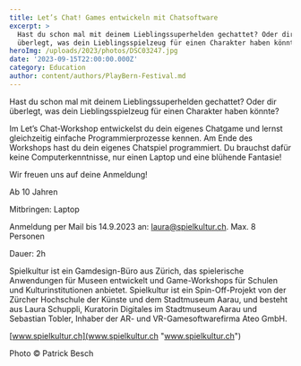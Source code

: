 ```yaml
---
title: Let’s Chat! Games entwickeln mit Chatsoftware
excerpt: >
  Hast du schon mal mit deinem Lieblingssuperhelden gechattet? Oder dir
  überlegt, was dein Lieblingsspielzeug für einen Charakter haben könnte?
heroImg: /uploads/2023/photos/DSC03247.jpg
date: '2023-09-15T22:00:00.000Z'
category: Education
author: content/authors/PlayBern-Festival.md
---
```



Hast du schon mal mit deinem Lieblingssuperhelden gechattet? Oder dir überlegt, was dein Lieblingsspielzeug für einen Charakter haben könnte?

Im Let’s Chat-Workshop entwickelst du dein eigenes Chatgame und lernst gleichzeitig einfache Programmierprozesse kennen. Am Ende des Workshops hast du dein eigenes Chatspiel programmiert. Du brauchst dafür keine Computerkenntnisse, nur einen Laptop und eine blühende Fantasie!

Wir freuen uns auf deine Anmeldung!

Ab 10 Jahren

Mitbringen: Laptop

Anmeldung per Mail bis 14.9.2023 an: [laura@spielkultur.ch](mailto\:laura@spielkultur.ch). Max. 8 Personen

Dauer: 2h

Spielkultur ist ein Gamdesign-Büro aus Zürich, das spielerische Anwendungen für Museen entwickelt und Game-Workshops für Schulen und Kulturinstitutionen anbietet. Spielkultur ist ein Spin-Off-Projekt von der Zürcher Hochschule der Künste und dem Stadtmuseum Aarau, und besteht aus Laura Schuppli, Kuratorin Digitales im Stadtmuseum Aarau und Sebastian Tobler, Inhaber der AR- und VR-Gamesoftwarefirma Ateo GmbH.

[www.spielkultur.ch](www.spielkultur.ch "www.spielkultur.ch")

Photo © Patrick Besch 
